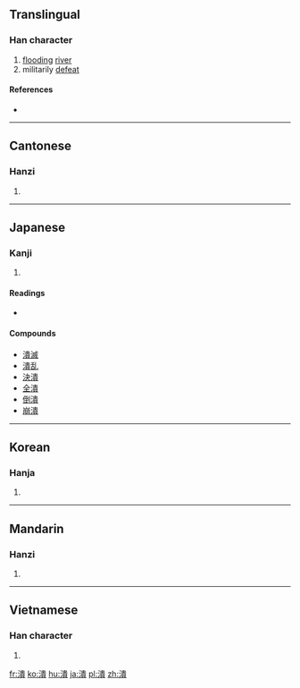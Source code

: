 {{also|溃}}
==Translingual==

===Han character===
{{Han char|rn=85|rad=水|as=12|sn=15|four=35186|canj=ELMC}}

# [[flood]]ing [[river]]
# militarily [[defeat]]

====References====
* {{Han ref|kx=0650.230|dkj=18281|dj=1061.040|hdz=31741.020|uh=6F70|ud=28528|bh=BCEC|bd=48364}}

----

==Cantonese==

===Hanzi===
{{yue-hanzi|jyut=kui2|y=kui2|sim=溃}}

# {{defn|lang=yue|sort=水12}}

----

==Japanese==

===Kanji===
{{ja-kanji|grade=c|rs=水12}}

# {{defn|lang=ja|sort=水12}}

====Readings====
* {{ja-readings|goon=[[え]] (e)|kanon=[[かい]] (kai)|kun=[[ついえる]] (tsuieru), [[つぶれ]] (tsubure), [[つぶす]] (tsubusu)}}

====Compounds====
* [[潰滅]]
* [[潰乱]]
* [[決潰]]
* [[全潰]]
* [[倒潰]]
* [[崩潰]]

----

==Korean==

===Hanja===
{{ko-hanja|hangeul=궤|eumhun=|rv=gwe|mr=kwe|y=kwey}}

# {{defn|lang=ko|sort=水12}}

----

==Mandarin==

===Hanzi===
{{cmn-hanzi|sim=溃|pin=[[kuì]] ([[kui4]]), [[xiè]] ([[xie4]])|wg=k'uei<sup>4</sup>, hsieh<sup>4</sup>}}

# {{defn|lang=cmn|sort=水12}}

----

==Vietnamese==

===Han character===
{{vi-hantu|[[hội]], [[hói]], [[hòi]]|rs=水12}}

# {{defn|lang=vi}}

[[fr:潰]]
[[ko:潰]]
[[hu:潰]]
[[ja:潰]]
[[pl:潰]]
[[zh:潰]]